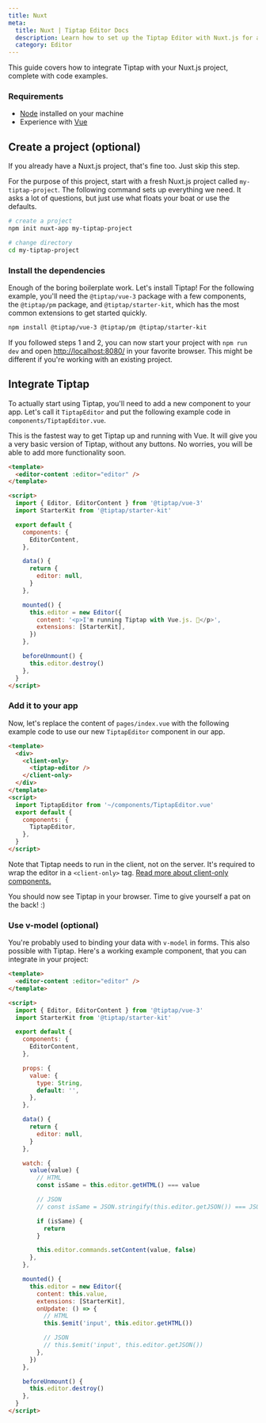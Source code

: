 ```yaml
---
title: Nuxt
meta:
  title: Nuxt | Tiptap Editor Docs
  description: Learn how to set up the Tiptap Editor with Nuxt.js for a dynamic rich text editing experience. Dive into our guide in our docs!
  category: Editor
---
```


This guide covers how to integrate Tiptap with your Nuxt.js project, complete with code examples.


### Requirements

- [Node](https://nodejs.org/en/download/) installed on your machine
- Experience with [Vue](https://vuejs.org/v2/guide/#Getting-Started)

## Create a project (optional)

If you already have a Nuxt.js project, that's fine too. Just skip this step.

For the purpose of this project, start with a fresh Nuxt.js project called `my-tiptap-project`. The following command sets up everything we need. It asks a lot of questions, but just use what floats your boat or use the defaults.

```bash
# create a project
npm init nuxt-app my-tiptap-project

# change directory
cd my-tiptap-project
```

### Install the dependencies

Enough of the boring boilerplate work. Let's install Tiptap! For the following example, you'll need the `@tiptap/vue-3` package with a few components, the `@tiptap/pm` package, and `@tiptap/starter-kit`, which has the most common extensions to get started quickly.

```bash
npm install @tiptap/vue-3 @tiptap/pm @tiptap/starter-kit
```

If you followed steps 1 and 2, you can now start your project with `npm run dev` and open [http://localhost:8080/](http://localhost:8080/) in your favorite browser. This might be different if you're working with an existing project.

## Integrate Tiptap

To actually start using Tiptap, you'll need to add a new component to your app. Let's call it `TiptapEditor` and put the following example code in `components/TiptapEditor.vue`.

This is the fastest way to get Tiptap up and running with Vue. It will give you a very basic version of Tiptap, without any buttons. No worries, you will be able to add more functionality soon.

```html
<template>
  <editor-content :editor="editor" />
</template>

<script>
  import { Editor, EditorContent } from '@tiptap/vue-3'
  import StarterKit from '@tiptap/starter-kit'

  export default {
    components: {
      EditorContent,
    },

    data() {
      return {
        editor: null,
      }
    },

    mounted() {
      this.editor = new Editor({
        content: '<p>I'm running Tiptap with Vue.js. 🎉</p>',
        extensions: [StarterKit],
      })
    },

    beforeUnmount() {
      this.editor.destroy()
    },
  }
</script>
```

### Add it to your app

Now, let's replace the content of `pages/index.vue` with the following example code to use our new `TiptapEditor` component in our app.

```html
<template>
  <div>
    <client-only>
      <tiptap-editor />
    </client-only>
  </div>
</template>
<script>
  import TiptapEditor from '~/components/TiptapEditor.vue'
  export default {
    components: {
      TiptapEditor,
    },
  }
</script>
```

Note that Tiptap needs to run in the client, not on the server. It's required to wrap the editor in a `<client-only>` tag. [Read more about client-only components.](https://nuxtjs.org/api/components-client-only)

You should now see Tiptap in your browser. Time to give yourself a pat on the back! :)

### Use v-model (optional)

You're probably used to binding your data with `v-model` in forms. This also possible with Tiptap. Here's a working example component, that you can integrate in your project:

<CodeDemo path="/GuideGettingStarted/VModel" />

```html
<template>
  <editor-content :editor="editor" />
</template>

<script>
  import { Editor, EditorContent } from '@tiptap/vue-3'
  import StarterKit from '@tiptap/starter-kit'

  export default {
    components: {
      EditorContent,
    },

    props: {
      value: {
        type: String,
        default: '',
      },
    },

    data() {
      return {
        editor: null,
      }
    },

    watch: {
      value(value) {
        // HTML
        const isSame = this.editor.getHTML() === value

        // JSON
        // const isSame = JSON.stringify(this.editor.getJSON()) === JSON.stringify(value)

        if (isSame) {
          return
        }

        this.editor.commands.setContent(value, false)
      },
    },

    mounted() {
      this.editor = new Editor({
        content: this.value,
        extensions: [StarterKit],
        onUpdate: () => {
          // HTML
          this.$emit('input', this.editor.getHTML())

          // JSON
          // this.$emit('input', this.editor.getJSON())
        },
      })
    },

    beforeUnmount() {
      this.editor.destroy()
    },
  }
</script>
```
